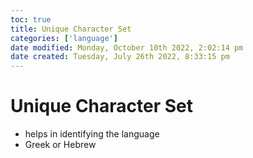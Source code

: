 ```yaml
---
toc: true
title: Unique Character Set
categories: ['language']
date modified: Monday, October 10th 2022, 2:02:14 pm
date created: Tuesday, July 26th 2022, 8:33:15 pm
---
```


# Unique Character Set
- helps in identifying the language
- Greek or Hebrew



